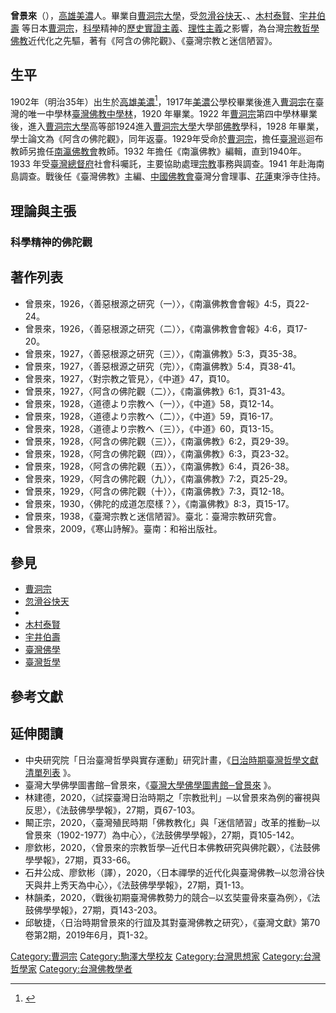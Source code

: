 {{Refimprove|time=2021-04-09T14:40:48+00:00}}
{{Infobox person
| name = 曾景來
| image = 
| birth_date = 1902年
| birth_place = {{TWN-JPN}}[[高雄|高雄]][[美濃|美濃]]
| death_date = {{death year and age|1977|1902}}
| death_place = {{TWN}}
| education = {{TWN-JPN}}[[台北|台北]][[臺北市私立泰北高級中學|佛教中學林]]（1920）<br />
{{JPN}}[[曹洞宗|曹洞宗]]第四中學林（1922）<br />
{{JPN}}[[駒澤大學|曹洞宗大學]]高等部（1924）<br />
{{JPN}}[[駒澤大學|曹洞宗大學]]大學部[[佛教|佛教]]學科（1928）
| era = [[20世紀哲學|20世紀哲學]]
| research = [[臺灣哲學|臺灣哲學]]
}}

'''曾景來'''（{{Bd|1902年||1977年}}），[[高雄|高雄]][[美濃|美濃]]人。畢業自[[駒澤大學|曹洞宗大學]]，受[[忽滑谷快天|忽滑谷快天]]、{{Internal link helper/ja|村上專精|村上專精}}、[[木村泰賢|木村泰賢]]、[[宇井伯壽|宇井伯壽]] 等日本[[曹洞宗|曹洞宗]]，[[科學|科學]]精神的[[實證史學|歷史實證主義]]、[[理性主義|理性主義]]之影響，為台灣[[宗教哲學|宗教哲學]][[佛教|佛教]]近代化之先驅，著有《阿含の佛陀觀》、《臺灣宗教と迷信陋習》。

== 生平 ==
1902年（明治35年）出生於[[高雄|高雄]][[美濃|美濃]]<ref>{{Cite journal|title=曾景來的宗教哲學─近代日本佛教研究與佛陀觀|author=廖欽彬|url=|journal=法鼓佛學學報|issue=|doi=|others=|year=2020|volume=27|page=33-66|pmid=}}</ref>，1917年[[美濃|美濃]]公學校畢業後進入[[曹洞宗|曹洞宗]]在臺灣的唯一中學林[[臺灣|臺灣]][[臺北市私立泰北高級中學|佛教中學林]]，1920 年畢業。1922 年[[曹洞宗|曹洞宗]]第四中學林畢業後，進入[[駒澤大學|曹洞宗大學]]高等部1924進入[[駒澤大學|曹洞宗大學]]大學部[[佛教|佛教]]學科，1928 年畢業，學士論文為《阿含の佛陀觀》，同年返臺。1929年受命於[[曹洞宗|曹洞宗]]，擔任[[臺灣|臺灣]]巡迴布教師另擔任[[南瀛佛教會|南瀛佛教會]]教師。1932 年擔任《南瀛佛教》編輯，直到1940年。1933 年受[[臺灣總督府|臺灣總督府]]社會科囑託，主要協助處理[[宗教|宗教]]事務與調查。1941 年赴海南島調查。戰後任《臺灣佛教》主編、[[中國佛教會|中國佛教會]]臺灣分會理事、[[花蓮縣|花蓮]]東淨寺住持。

== 理論與主張 ==
=== 科學精神的佛陀觀 ===
{{fact|[[曾景來|曾景來]]受承[[日本|日本]][[曹洞宗|曹洞宗]]，[[台灣|台灣]][[佛教|佛教]]近代[[科學|科學]]精神的[[實證史學|歷史實證主義]]、[[理性主義|理性主義]]化的推手，以近代[[理性主義|理性主義]]立場來宣揚以[[佛陀|佛陀]]成道（自覺）為中心的佛教理念，破除民間迷信的宗教除魅。}}

== 著作列表 ==
*曾景來，1926，〈善惡根源之研究（一）〉，《南瀛佛教會會報》4:5，頁22-24。
*曾景來，1926，〈善惡根源之研究（二）〉，《南瀛佛教會會報》4:6，頁17-20。
*曾景來，1927，〈善惡根源之研究（三）〉，《南瀛佛教》5:3，頁35-38。
*曾景來，1927，〈善惡根源之研究（完）〉，《南瀛佛教》5:4，頁38-41。
*曾景來，1927，〈對宗教之管見〉，《中道》47，頁10。
*曾景來，1927，〈阿含の佛陀觀（二）〉，《南瀛佛教》6:1，頁31-43。
*曾景來，1928，〈道德より宗教へ（一）〉，《中道》58，頁12-14。
*曾景來，1928，〈道德より宗教へ（二）〉，《中道》59，頁16-17。
*曾景來，1928，〈道德より宗教へ（三）〉，《中道》60，頁13-15。
*曾景來，1928，〈阿含の佛陀觀（三）〉，《南瀛佛教》6:2，頁29-39。
*曾景來，1928，〈阿含の佛陀觀（四）〉，《南瀛佛教》6:3，頁23-32。
*曾景來，1928，〈阿含の佛陀觀（五）〉，《南瀛佛教》6:4，頁26-38。
*曾景來，1929，〈阿含の佛陀觀（九）〉，《南瀛佛教》7:2，頁25-29。
*曾景來，1929，〈阿含の佛陀觀（十）〉，《南瀛佛教》7:3，頁12-18。
*曾景來，1930，〈佛陀的成道怎麼樣？〉，《南瀛佛教》8:3，頁15-17。
*曾景來，1938，《臺灣宗教と迷信陋習》。臺北：臺灣宗教研究會。
*曾景來，2009，《寒山詩解》。臺南：和裕出版社。

== 參見 ==
*[[曹洞宗|曹洞宗]]
*[[忽滑谷快天|忽滑谷快天]]
*{{Internal link helper/ja|村上專精|村上專精}}
*[[木村泰賢|木村泰賢]]
*[[宇井伯壽|宇井伯壽]] 
*[[臺灣佛學|臺灣佛學]]
*[[臺灣哲學|臺灣哲學]]

== 參考文獻 ==
{{reflist}}

== 延伸閱讀 ==
*中央研究院「日治臺灣哲學與實存運動」研究計畫，《[http://philo.programs.sinica.edu.tw 日治時期臺灣哲學文獻清單列表] {{Wayback|url=http://philo.programs.sinica.edu.tw/ |date=20170309205526 }}》。 
*臺灣大學佛學圖書館─曾景來，《[http://buddhism.lib.ntu.edu.tw/DLMBS/author/authorinfo.jsp?ID=53579 臺灣大學佛學圖書館─曾景來] {{Wayback|url=http://buddhism.lib.ntu.edu.tw/DLMBS/author/authorinfo.jsp?ID=53579 |date=20201128115224 }}》。 
*林建德，2020，〈試探臺灣日治時期之「宗教批判」─以曾景來為例的審視與反思〉，《法鼓佛學學報》，27期，頁67-103。
*闞正宗，2020，〈臺灣殖民時期「佛教教化」與「迷信陋習」改革的推動─以曾景來（1902-1977）為中心〉，《法鼓佛學學報》，27期，頁105-142。
*廖欽彬，2020，〈曾景來的宗教哲學─近代日本佛教研究與佛陀觀〉，《法鼓佛學學報》，27期，頁33-66。
*石井公成、廖欽彬（譯），2020，〈日本禪學的近代化與臺灣佛教─以忽滑谷快天與井上秀天為中心〉，《法鼓佛學學報》，27期，頁1-13。
*林韻柔，2020，〈戰後初期臺灣佛教勢力的競合─以玄奘靈骨來臺為例〉，《法鼓佛學學報》，27期，頁143-203。
*邱敏捷，〈日治時期曾景來的行誼及其對臺灣佛教之研究〉，《臺灣文獻》第70卷第2期，2019年6月，頁1-32。

[[Category:曹洞宗|Category:曹洞宗]]
[[Category:駒澤大學校友|Category:駒澤大學校友]]
[[Category:台灣思想家|Category:台灣思想家]]
[[Category:台灣哲學家|Category:台灣哲學家]]
[[Category:台灣佛教學者|Category:台灣佛教學者]]